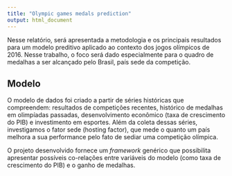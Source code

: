 ```yaml
---
title: "Olympic games medals prediction"
output: html_document
---
```


Nesse relatório, será apresentada a metodologia e os principais resultados para um modelo preditivo aplicado ao contexto dos jogos olímpicos de 2016. Nesse trabalho, o foco será dado especialmente para o quadro de medalhas a ser alcançado pelo Brasil, país sede da competição.

## Modelo
O modelo de dados foi criado a partir de séries históricas que compreendem: resultados de competições recentes, histórico de medalhas em olimpíadas passadas, desenvolvimento econômico (taxa de crescimento do PIB) e investimento em esportes. Além da coleta dessas séries, investigamos o fator sede (hosting factor), que mede o quanto um país melhora a sua performance pelo fato de sediar uma competição olímpica.

O projeto desenvolvido fornece um *framework* genérico que possibilita apresentar possíveis co-relações entre variáveis do modelo (como taxa de crescimento do PIB) e o ganho de medalhas.